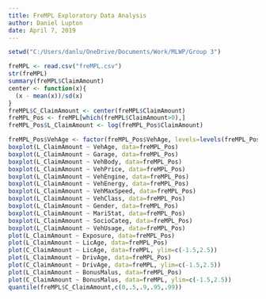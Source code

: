 ---
title: FreMPL Exploratory Data Analysis
author: Daniel Lupton
date: April 7, 2019
---

```{r }
setwd("C:/Users/danlu/OneDrive/Documents/Work/MLWP/Group 3")

freMPL <- read.csv("freMPL.csv")
str(freMPL)
summary(freMPL$ClaimAmount)
center <- function(x){
  (x - mean(x))/sd(x)
}
freMPL$C_ClaimAmount <- center(freMPL$ClaimAmount)
freMPL_Pos <- freMPL[which(freMPL$ClaimAmount>0),]
freMPL_Pos$L_ClaimAmount <- log(freMPL_Pos$ClaimAmount)

freMPL_Pos$VehAge <- factor(freMPL_Pos$VehAge, levels=levels(freMPL_Pos$VehAge)[c(1,2,4,5,6,7,8,9,3)])
boxplot(L_ClaimAmount ~ VehAge, data=freMPL_Pos)
boxplot(L_ClaimAmount ~ Garage, data=freMPL_Pos)
boxplot(L_ClaimAmount ~ VehBody, data=freMPL_Pos)
boxplot(L_ClaimAmount ~ VehPrice, data=freMPL_Pos)
boxplot(L_ClaimAmount ~ VehEngine, data=freMPL_Pos)
boxplot(L_ClaimAmount ~ VehEnergy, data=freMPL_Pos)
boxplot(L_ClaimAmount ~ VehMaxSpeed, data=freMPL_Pos)
boxplot(L_ClaimAmount ~ VehClass, data=freMPL_Pos)
boxplot(L_ClaimAmount ~ Gender, data=freMPL_Pos)
boxplot(L_ClaimAmount ~ MariStat, data=freMPL_Pos)
boxplot(L_ClaimAmount ~ SocioCateg, data=freMPL_Pos)
boxplot(L_ClaimAmount ~ VehUsage, data=freMPL_Pos)
plot(L_ClaimAmount ~ Exposure, data=freMPL_Pos)
plot(L_ClaimAmount ~ LicAge, data=freMPL_Pos)
plot(C_ClaimAmount ~ LicAge, data=freMPL, ylim=c(-1.5,2.5))
plot(L_ClaimAmount ~ DrivAge, data=freMPL_Pos)
plot(C_ClaimAmount ~ DrivAge, data=freMPL, ylim=c(-1.5,2.5))
plot(L_ClaimAmount ~ BonusMalus, data=freMPL_Pos)
plot(C_ClaimAmount ~ BonusMalus, data=freMPL, ylim=c(-1.5,2.5))
quantile(freMPL$C_ClaimAmount,c(0,.5,.9,.95,.99))
```

